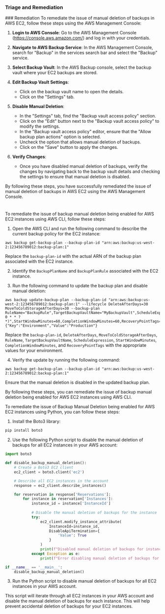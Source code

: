 
### Triage and Remediation
<Tabs>
<Tab title='Remediation'>
### Remediation

<AccordionGroup>
<Accordion title='Using Console' defaultOpen='true'>
To remediate the issue of manual deletion of backups in AWS EC2, follow these steps using the AWS Management Console:

1. **Login to AWS Console**: Go to the AWS Management Console (https://console.aws.amazon.com/) and log in with your credentials.

2. **Navigate to AWS Backup Service**: In the AWS Management Console, search for "Backup" in the services search bar and select the "Backup" service.

3. **Select Backup Vault**: In the AWS Backup console, select the backup vault where your EC2 backups are stored.

4. **Edit Backup Vault Settings**:
   - Click on the backup vault name to open the details.
   - Click on the "Settings" tab.

5. **Disable Manual Deletion**:
   - In the "Settings" tab, find the "Backup vault access policy" section.
   - Click on the "Edit" button next to the "Backup vault access policy" to modify the settings.
   - In the "Backup vault access policy" editor, ensure that the "Allow backup plan actions" option is selected.
   - Uncheck the option that allows manual deletion of backups.
   - Click on the "Save" button to apply the changes.

6. **Verify Changes**:
   - Once you have disabled manual deletion of backups, verify the changes by navigating back to the backup vault details and checking the settings to ensure that manual deletion is disabled.

By following these steps, you have successfully remediated the issue of manual deletion of backups in AWS EC2 using the AWS Management Console.

#
</Accordion>

<Accordion title='Using CLI'>
To remediate the issue of backup manual deletion being enabled for AWS EC2 instances using AWS CLI, follow these steps:

1. Open the AWS CLI and run the following command to describe the current backup policy for the EC2 instance:

```
aws backup get-backup-plan --backup-plan-id "arn:aws:backup:us-west-2:123456789012:backup-plan:1"
```

Replace the `backup-plan-id` with the actual ARN of the backup plan associated with the EC2 instance.

2. Identify the `BackupPlanName` and `BackupPlanRule` associated with the EC2 instance.

3. Run the following command to update the backup plan and disable manual deletion:

```
aws backup update-backup-plan --backup-plan-id "arn:aws:backup:us-west-2:123456789012:backup-plan:1" --lifecycle DeleteAfterDays=30 MoveToColdStorageAfterDays=30 --backup-plan RuleName="BackupRule",TargetBackupVaultName="MyBackupVault",ScheduleExpression="cron(0 0 * * ? *)",StartWindowMinutes=60,CompletionWindowMinutes=60,RecoveryPointTags={"Key":"Environment","Value":"Production"}
```

Replace the `backup-plan-id`, `DeleteAfterDays`, `MoveToColdStorageAfterDays`, `RuleName`, `TargetBackupVaultName`, `ScheduleExpression`, `StartWindowMinutes`, `CompletionWindowMinutes`, and `RecoveryPointTags` with the appropriate values for your environment.

4. Verify the update by running the following command:

```
aws backup get-backup-plan --backup-plan-id "arn:aws:backup:us-west-2:123456789012:backup-plan:1"
```

Ensure that the manual deletion is disabled in the updated backup plan.

By following these steps, you can remediate the issue of backup manual deletion being enabled for AWS EC2 instances using AWS CLI.
</Accordion>

<Accordion title='Using Python'>
To remediate the issue of Backup Manual Deletion being enabled for AWS EC2 instances using Python, you can follow these steps:

1. Install the Boto3 library:
```bash
pip install boto3
```

2. Use the following Python script to disable the manual deletion of backups for all EC2 instances in your AWS account:

```python
import boto3

def disable_backup_manual_deletion():
    # Create a Boto3 EC2 client
    ec2_client = boto3.client('ec2')

    # Describe all EC2 instances in the account
    response = ec2_client.describe_instances()

    for reservation in response['Reservations']:
        for instance in reservation['Instances']:
            instance_id = instance['InstanceId']
            
            # Disable the manual deletion of backups for the instance
            try:
                ec2_client.modify_instance_attribute(
                    InstanceId=instance_id,
                    DisableApiTermination={
                        'Value': True
                    }
                )
                print(f"Disabled manual deletion of backups for instance: {instance_id}")
            except Exception as e:
                print(f"Error disabling manual deletion of backups for instance {instance_id}: {str(e)}")

if __name__ == '__main__':
    disable_backup_manual_deletion()
```

3. Run the Python script to disable manual deletion of backups for all EC2 instances in your AWS account.

This script will iterate through all EC2 instances in your AWS account and disable the manual deletion of backups for each instance. This will help prevent accidental deletion of backups for your EC2 instances.
</Accordion>

</AccordionGroup>
</Tab>
</Tabs>
